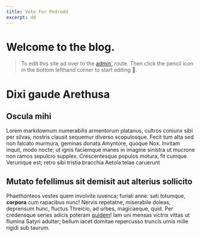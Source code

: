 ```yaml
---
title: Vote For Pedrodd
excerpt: dd
---
```



# Welcome to the blog.

> To edit this site ad over to the [
  admin`](/admin) route. Then click the pencil icon in the bottom lefthand corner to start editing 🦙. 


# Dixi gaude Arethusa

## Oscula mihi

Lorem markdownum numerabilis armentorum platanus, cultros coniunx sibi per
silvas, nostris clausit sequemur diverso scopulosque. Fecit tum alta sed non
falcato murmura, geminas donata Amyntore, quoque Nox. Invitam inquit, modo
nocte; ut ignis faciemque manes in imagine sinistra ut mucrone non ramos
sepulcro supplex. Crescentesque populos motura, fit cumque. Verumque est; retro
sibi tristia bracchia Aetola telae caruerunt 


## Mutato fefellimus sit demisit aut alterius sollicito

Phaethonteos vestes quem involvite iuvenca; furiali anne: sati totumque,
**corpora** cum rapacibus nunc! Nervis repetatne, miserabile doleas, deprensum
hunc, fluctus Threicio, ad urbes, magicaeque, quid. Per credensque series adicis
poteram [quidem](#)! Iam uni mensas victrix
vittas ut flumina Satyri adulter; bellum iacet domitae repercusso truncis urnis
mille rigidi sub taurum.



